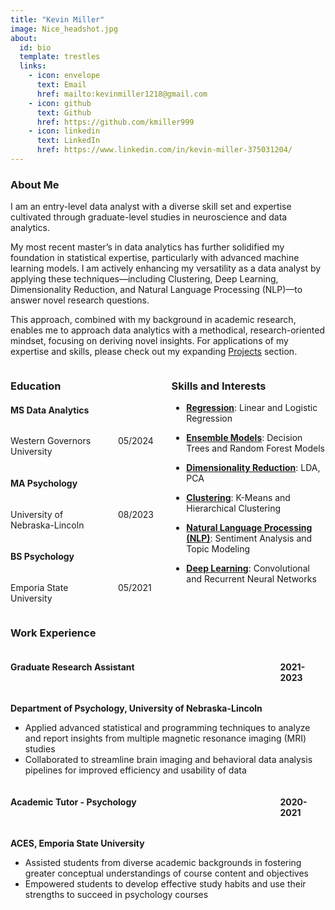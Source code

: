 ```yaml
---
title: "Kevin Miller"
image: Nice_headshot.jpg
about:
  id: bio
  template: trestles
  links:
    - icon: envelope
      text: Email
      href: mailto:kevinmiller1218@gmail.com
    - icon: github
      text: Github
      href: https://github.com/kmiller999
    - icon: linkedin
      text: LinkedIn
      href: https://www.linkedin.com/in/kevin-miller-375031204/
---
```


::: {#bio}
### About Me

I am an entry-level data analyst with a diverse skill set and expertise cultivated through graduate-level studies in neuroscience and data analytics.

My most recent master’s in data analytics has further solidified my foundation in statistical expertise, particularly with advanced machine learning models. I am actively enhancing my versatility as a data analyst by applying these techniques—including Clustering, Deep Learning, Dimensionality Reduction, and Natural Language Processing (NLP)—to answer novel research questions.

This approach, combined with my background in academic research, enables me to approach data analytics with a methodical, research-oriented mindset, focusing on deriving novel insights. For applications of my expertise and skills, please check out my expanding [Projects](projects.html) section. 
:::

::: columns
::: {.column width="48%"}
### Education

#### MS Data Analytics

::: columns
::: {.column width="70%"}
Western Governors University
:::
::: {.column width="30%"}
05/2024
:::
:::

#### MA Psychology

::: columns 
::: {.column width="70%"}
University of Nebraska-Lincoln
:::
::: {.column width="30%"}
08/2023
:::
:::

#### BS Psychology

::: columns 
::: {.column width="70%"}
Emporia State University 
:::
::: {.column width="30%"}
05/2021
:::
:::
:::

::: {.column width="50%"}
### Skills and Interests

-   [**Regression**]{.underline}: Linear and Logistic Regression

-   [**Ensemble Models**]{.underline}: Decision Trees and Random Forest Models

-   [**Dimensionality Reduction**]{.underline}: LDA, PCA

-   [**Clustering**]{.underline}: K-Means and Hierarchical Clustering

-   [**Natural Language Processing (NLP)**]{.underline}: Sentiment Analysis and Topic Modeling

-   [**Deep Learning**]{.underline}: Convolutional and Recurrent Neural Networks
:::
:::

### Work Experience

::: columns
::: {.column width="85%"}
#### Graduate Research Assistant
:::

::: {.column width="15%"}
#### 2021-2023
:::
:::

**Department of Psychology, University of Nebraska-Lincoln**

-   Applied advanced statistical and programming techniques to analyze and report insights from multiple magnetic resonance imaging (MRI) studies
-   Collaborated to streamline brain imaging and behavioral data analysis pipelines for improved efficiency and usability of data

::: columns
::: {.column width="85%"}
#### Academic Tutor - Psychology
:::

::: {.column width="15%"}
#### 2020-2021
:::
:::

**ACES, Emporia State University**

-   Assisted students from diverse academic backgrounds in fostering greater conceptual understandings of course content and objectives
-   Empowered students to develop effective study habits and use their strengths to succeed in psychology courses